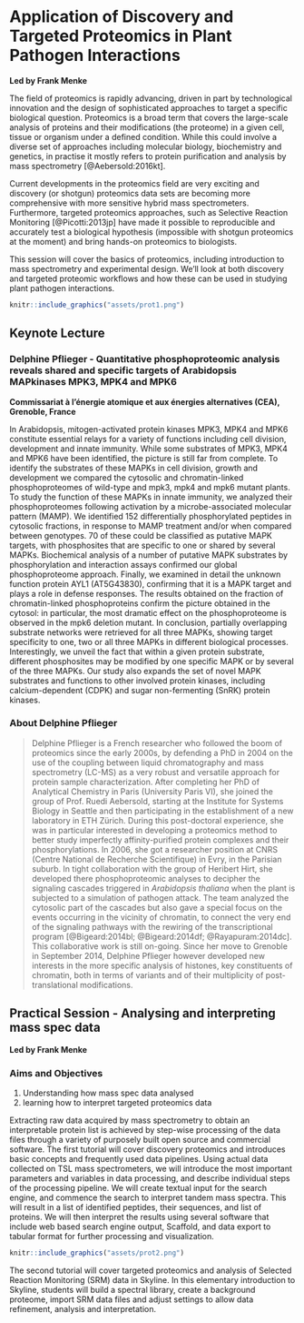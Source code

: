 # Application of Discovery and Targeted Proteomics in Plant Pathogen Interactions {-}

**Led by Frank Menke**

The field of proteomics is rapidly advancing, driven in part by technological innovation and the design of sophisticated approaches to target a specific biological question. Proteomics is a broad term that covers the large-scale analysis of proteins and their modifications (the proteome) in a given cell, tissue or organism under a defined condition. While this could involve a diverse set of approaches including molecular biology, biochemistry and genetics, in practise it mostly refers to protein purification and analysis by mass spectrometry [@Aebersold:2016kt].

Current developments in the proteomics field are very exciting and discovery (or shotgun) proteomics data sets are becoming more comprehensive with more sensitive hybrid mass spectrometers. Furthermore, targeted proteomics approaches, such as Selective Reaction Monitoring [@Picotti:2013jp] have made it possible to reproducible and accurately test a biological hypothesis (impossible with shotgun proteomics at the moment) and bring hands-on proteomics to biologists. 

This session will cover the basics of proteomics, including introduction to mass spectrometry and experimental design. We’ll look at both discovery and targeted proteomic workflows and how these can be used in studying plant pathogen interactions. 


```r
knitr::include_graphics("assets/prot1.png")
```

## Keynote Lecture {-}

### Delphine Pflieger - Quantitative phosphoproteomic analysis reveals shared and specific targets of Arabidopsis MAPkinases MPK3, MPK4 and MPK6 {-}

**Commissariat à l'énergie atomique et aux énergies alternatives (CEA), Grenoble, France**

In Arabidopsis, mitogen-activated protein kinases MPK3, MPK4 and MPK6 constitute essential relays for a variety of functions including cell division, development and innate immunity. While some substrates of MPK3, MPK4 and MPK6 have been identified, the picture is still far from complete.
To identify the substrates of these MAPKs in cell division, growth and development we compared the cytosolic and chromatin-linked phosphoproteomes of wild-type and mpk3, mpk4 and mpk6 mutant plants. To study the function of these MAPKs in innate immunity, we analyzed their phosphoproteomes following activation by a microbe-associated molecular pattern (MAMP).
We identified 152 differentially phosphorylated peptides in cytosolic fractions, in response to MAMP treatment and/or when compared between genotypes. 70 of these could be classified as putative MAPK targets, with phosphosites that are specific to one or shared by several MAPKs. Biochemical analysis of a number of putative MAPK substrates by phosphorylation and interaction assays confirmed our global phosphoproteome approach. Finally, we examined in detail the unknown function protein AYL1 (AT5G43830), confirming that it is a MAPK target and plays a role in defense responses. The results obtained on the fraction of chromatin-linked phosphoproteins confirm the picture obtained in the cytosol: in particular, the most dramatic effect on the phosphoproteome is observed in the mpk6 deletion mutant. 
In conclusion, partially overlapping substrate networks were retrieved for all three MAPKs, showing target specificity to one, two or all three MAPKs in different biological processes. Interestingly, we unveil the fact that within a given protein substrate, different phosphosites may be modified by one specific MAPK or by several of the three MAPKs. Our study also expands the set of novel MAPK substrates and functions to other involved protein kinases, including calcium-dependent (CDPK) and sugar non-fermenting (SnRK) protein kinases.

### About Delphine Pflieger {-}

> Delphine Pflieger is a French researcher who followed the boom of proteomics since the early 2000s, by defending a PhD in 2004 on the use of the coupling between liquid chromatography and mass spectrometry (LC-MS) as a very robust and versatile approach for protein sample characterization. After completing her PhD of Analytical Chemistry in Paris (University Paris VI), she joined the group of Prof. Ruedi Aebersold, starting at the Institute for Systems Biology in Seattle and then participating in the establishment of a new laboratory in ETH Zürich. During this post-doctoral experience, she was in particular interested in developing a proteomics method to better study imperfectly affinity-purified protein complexes and their phosphorylations. In 2006, she got a researcher position at CNRS (Centre National de Recherche Scientifique) in Evry, in the Parisian suburb. In tight collaboration with the group of Heribert Hirt, she developed there phosphoproteomic analyses to decipher the signaling cascades triggered in _Arabidopsis thaliana_ when the plant is subjected to a simulation of pathogen attack. The team analyzed the cytosolic part of the cascades but also gave a special focus on the events occurring in the vicinity of chromatin, to connect the very end of the signaling pathways with the rewiring of the transcriptional program [@Bigeard:2014bl; @Bigeard:2014df; @Rayapuram:2014dc]. This collaborative work is still on-going. Since her move to Grenoble in September 2014, Delphine Pflieger however developed new interests in the more specific analysis of histones, key constituents of chromatin, both in terms of variants and of their multiplicity of post-translational modifications. 


## Practical Session - Analysing and interpreting mass spec data  {-}

**Led by Frank Menke**

### Aims and Objectives {-}

1. Understanding how mass spec data analysed
2. learning how to interpret targeted proteomics data

Extracting raw data acquired by mass spectrometry to obtain an interpretable protein list is achieved by step-wise processing of the data files through a variety of purposely built open source and commercial software. The first tutorial will cover discovery proteomics and introduces basic concepts and frequently used data pipelines. Using actual data collected on TSL mass spectrometers, we will introduce the most important parameters and variables in data processing, and describe individual steps of the processing pipeline. We will create textual input for the search engine, and commence the search to interpret tandem mass spectra. This will result in a list of identified peptides, their sequences, and list of proteins. We will then interpret the results using several software that include web based search engine output, Scaffold, and data export to tabular format for further processing and visualization.

```r
knitr::include_graphics("assets/prot2.png")
```

The second tutorial will cover targeted proteomics and analysis of Selected Reaction Monitoring (SRM) data in Skyline. In this elementary introduction to Skyline, students will build a spectral library, create a background proteome, import SRM data files and adjust settings to allow data refinement, analysis and interpretation. 
